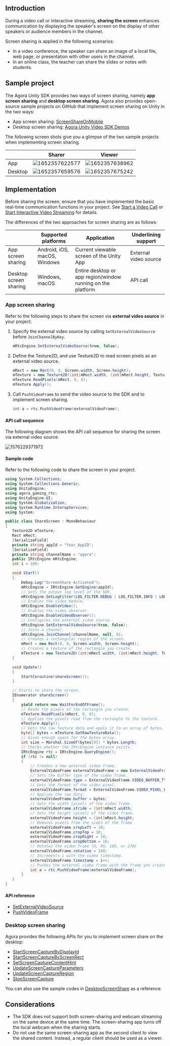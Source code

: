 <PlatformWrapper platform="unity">

## Introduction

During a video call or interactive streaming, **sharing the screen** enhances communication by displaying the speaker's screen on the display of other speakers or audience members in the channel.

Screen sharing is applied in the following scenarios:

- In a video conference, the speaker can share an image of a local file, web page, or presentation with other users in the channel.
- In an online class, the teacher can share the slides or notes with students.

## Sample project

The Agora Unity SDK provides two ways of screen sharing, namely **app screen sharing** and **desktop screen sharing**. Agora also provides open-source sample projects on GitHub that implement screen sharing on Unity in the two ways:
- App screen sharing: [ScreenShareOnMobile](https://github.com/AgoraIO/Agora-Unity-Quickstart/tree/master/API-Example-Unity/Assets/API-Example/examples/advanced/ScreenShareOnMobile)
- Desktop screen sharing: [Agora Unity Video SDK Demos](https://github.com/AgoraIO/Agora-Unity-Quickstart/tree/master/Advanced-Demos)

The following screen shots give you a glimpse of the two sample projects when implementing screen sharing.

|  | Sharer |Viewer|
|--|--|--
| App | ![1652357622577](https://web-cdn.agora.io/docs-files/1652357622577) | ![1652357638962](https://web-cdn.agora.io/docs-files/1652357638962)|
|Desktop| ![1652357659576](https://web-cdn.agora.io/docs-files/1652357659576) | ![1652357675242](https://web-cdn.agora.io/docs-files/1652357675242)|


## Implementation

Before sharing the screen, ensure that you have implemented the basic real-time communication functions in your project. See [Start a Video Call](/3.7.1/video-calling/quickstart-guide/get-started-sdk) or [Start Interactive Video Streaming](../quickstart-guide/start-video-streaming) for details.

The differences of the two approaches for screen sharing are as follows:

|  | Supported platforms | Application | Underlining support |
| ---------------- | ---------------- | ---------------- | ---------------- |
| App screen sharing      | Android, iOS, macOS, Windows      | Current viewable screen of the Unity App      | External video source |
| Desktop screen sharing | Windows, macOS  | Entire desktop or app region/window running on the platform | API call |


### App screen sharing

Refer to the following steps to share the screen via **external video source** in your project:

1. Specify the external video source by calling `SetExternalVideoSource` before `JoinChannelByKey`.

    ```csharp
    mRtcEngine.SetExternalVideoSource(true, false);
    ```

2. Define the Texture2D, and use Texture2D to read screen pixels as an external video source.

    ```csharp
    mRect = new Rect(0, 0, Screen.width, Screen.height);
    mTexture = new Texture2D((int)mRect.width, (int)mRect.height, TextureFormat.RGBA32, false);
    mTexture.ReadPixels(mRect, 0, 0);
    mTexture.Apply();
    ```

3. Call `PushVideoFrame` to send the video source to the SDK and to implement screen sharing.

    ```csharp
    int a = rtc.PushVideoFrame(externalVideoFrame);
    ```

#### API call sequence

The following diagram shows the API call sequence for sharing the screen via external video source.

![1576229371972](https://web-cdn.agora.io/docs-files/1576229371972)

#### Sample code

Refer to the following code to share the screen in your project.

```csharp
using System.Collections;
using System.Collections.Generic;
using UnityEngine;
using agora_gaming_rtc;
using UnityEngine.UI;
using System.Globalization;
using System.Runtime.InteropServices;
using System;

public class ShareScreen : MonoBehaviour
{
   Texture2D mTexture;
   Rect mRect;
   [SerializeField]
   private string appId = "Your_AppID";
   [SerializeField]
   private string channelName = "agora";
   public IRtcEngine mRtcEngine;
   int i = 100;

   void Start()
   {
       Debug.Log("ScreenShare Activated");
       mRtcEngine = IRtcEngine.GetEngine(appId);
       // Sets the output log level of the SDK.
       mRtcEngine.SetLogFilter(LOG_FILTER.DEBUG | LOG_FILTER.INFO | LOG_FILTER.WARNING | LOG_FILTER.ERROR | LOG_FILTER.CRITICAL);
       // Enables the video module.
       mRtcEngine.EnableVideo();
       // Enables the video observer.
       mRtcEngine.EnableVideoObserver();
       // Configures the external video source.
       mRtcEngine.SetExternalVideoSource(true, false);
       // Joins a channel.
       mRtcEngine.JoinChannel(channelName, null, 0);
       // Creates a rectangular region of the screen.
       mRect = new Rect(0, 0, Screen.width, Screen.height);
       // Creates a texture of the rectangle you create.
       mTexture = new Texture2D((int)mRect.width, (int)mRect.height, TextureFormat.RGBA32, false);
   }

   void Update()
   {
       StartCoroutine(shareScreen());
   }

   // Starts to share the screen.
   IEnumerator shareScreen()
   {
       yield return new WaitForEndOfFrame();
       // Reads the pixels of the rectangle you create.
       mTexture.ReadPixels(mRect, 0, 0);
       // Applies the pixels read from the rectangle to the texture.
       mTexture.Apply();
       // Gets the raw texture data and apply it to an array of bytes.
       byte[] bytes = mTexture.GetRawTextureData();
       // Gives enough space for the bytes array.
       int size = Marshal.SizeOf(bytes[0]) * bytes.Length;
       // Checks whether the IRtcEngine instance exists.
       IRtcEngine rtc = IRtcEngine.QueryEngine();
       if (rtc != null)
       {
           // Creates a new external video frame.
           ExternalVideoFrame externalVideoFrame = new ExternalVideoFrame();
           // Sets the buffer type of the video frame.
           externalVideoFrame.type = ExternalVideoFrame.VIDEO_BUFFER_TYPE.VIDEO_BUFFER_RAW_DATA;
           // Sets the format of the video pixel.
           externalVideoFrame.format = ExternalVideoFrame.VIDEO_PIXEL_FORMAT.VIDEO_PIXEL_RGBA;
           // Applies the raw data.
           externalVideoFrame.buffer = bytes;
           // Sets the width (pixel) of the video frame.
           externalVideoFrame.stride = (int)mRect.width;
           // Sets the height (pixel) of the video frame.
           externalVideoFrame.height = (int)mRect.height;
           // Removes pixels from the sides of the frame
           externalVideoFrame.cropLeft = 10;
           externalVideoFrame.cropTop = 10;
           externalVideoFrame.cropRight = 10;
           externalVideoFrame.cropBottom = 10;
           // Rotates the video frame (0, 90, 180, or 270)
           externalVideoFrame.rotation = 180;
           // Increments i with the video timestamp.
           externalVideoFrame.timestamp = i++;
           // Pushes the external video frame with the frame you create.
           int a = rtc.PushVideoFrame(externalVideoFrame);
       }
   }
}
```

#### API reference

- [SetExternalVideoSource](./API%20Reference/unity/classagora__gaming__rtc_1_1_i_rtc_engine.html#aae4a31d2375ed620605360ae1199eee8)
- [PushVideoFrame](./API%20Reference/unity/classagora__gaming__rtc_1_1_i_rtc_engine.html#af9e8d34e2a1ac07b8984fb6181a6ab81)

### Desktop screen sharing

Agora provides the following APIs for you to implement screen share on the desktop:

- [StartScreenCaptureByDisplayId](./API%20Reference/unity/classagora__gaming__rtc_1_1_i_rtc_engine.html#a9fa9dd48fc3ecf616d39f6fdf00000c2)
- [StartScreenCaptureByScreenRect](./API%20Reference/unity/classagora__gaming__rtc_1_1_i_rtc_engine.html#a7cc7cb7e1edc249e42c7e171ec85d7a5)
- [SetScreenCaptureContentHint](./API%20Reference/unity/classagora__gaming__rtc_1_1_i_rtc_engine.html#abce8b56ed71e8a4ff0cae0a8454c4b49)
- [UpdateScreenCaptureParameters](./API%20Reference/unity/classagora__gaming__rtc_1_1_i_rtc_engine.html#a26cdd88667b3c85448b1759117ddac7c)
- [UpdateScreenCaptureRegion](./API%20Reference/unity/classagora__gaming__rtc_1_1_i_rtc_engine.html#a3a49178f9f688841e634e6a9519b7060)
- [StopScreenCapture](./API%20Reference/unity/classagora__gaming__rtc_1_1_i_rtc_engine.html#a58ee4ff8e3de98b0b13571031904d2ba)

You can also use the sample codes in [DesktopScreenShare](https://github.com/AgoraIO/Agora-Unity-Quickstart/blob/master/Advanced-Demos/Assets/AgoraEngine/Demo%2B/Scripts/DesktopScreenShare.cs) as a reference.


## Considerations

- The SDK does not support both screen-sharing and webcam streaming on the same device at the same time. The screen-sharing app turns off the local webcam when the sharing starts.
- Do not use the same screen-sharing app as the second client to view the shared content. Instead, a regular client should be used as a viewer.


</PlatformWrapper>